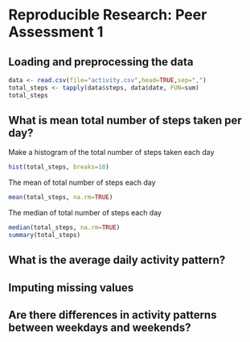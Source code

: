 # Reproducible Research: Peer Assessment 1


## Loading and preprocessing the data
```r
data <- read.csv(file="activity.csv",head=TRUE,sep=",")
total_steps <- tapply(data$steps, data$date, FUN=sum)
total_steps
```

## What is mean total number of steps taken per day?
Make a histogram of the total number of steps taken each day

```r
hist(total_steps, breaks=10)
```

The mean of total number of steps each day
```r
mean(total_steps, na.rm=TRUE)
```

The median of total number of steps each day
```r
median(total_steps, na.rm=TRUE)
summary(total_steps)
```

## What is the average daily activity pattern?



## Imputing missing values



## Are there differences in activity patterns between weekdays and weekends?
